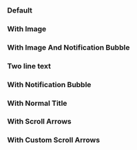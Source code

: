 

### Default

<Canvas of={TabsGroupStories.Default} />

### With Image

<Canvas of={TabsGroupStories.WithImage} />

### With Image And Notification Bubble

<Canvas of={TabsGroupStories.WithImageAndNotificationBubble} />

### Two line text

<Canvas of={TabsGroupStories.TwoLineText} />

### With Notification Bubble

<Canvas of={TabsGroupStories.WithNotificationBubble} />

### With Normal Title

<Canvas of={TabsGroupStories.WithNormalTitleAndContent} />

### With Scroll Arrows

<Canvas of={TabsGroupStories.WithScrollArrows} />

### With Custom Scroll Arrows

<Canvas of={TabsGroupStories.WithCustomScrollArrows} />
